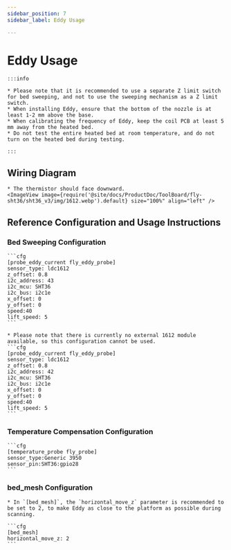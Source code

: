 ```yaml
---
sidebar_position: 7
sidebar_label: Eddy Usage

---
```






# Eddy Usage

    :::info

    * Please note that it is recommended to use a separate Z limit switch for bed sweeping, and not to use the sweeping mechanism as a Z limit switch.
    * When installing Eddy, ensure that the bottom of the nozzle is at least 1-2 mm above the base.
    * When calibrating the frequency of Eddy, keep the coil PCB at least 5 mm away from the heated bed.
    * Do not test the entire heated bed at room temperature, and do not turn on the heated bed during testing.

    :::

## Wiring Diagram

    * The thermistor should face downward.
    <ImageView image={require('@site/docs/ProductDoc/ToolBoard/fly-sht36/sht36_v3/img/1612.webp').default} size="100%" align="left" />


## Reference Configuration and Usage Instructions

### Bed Sweeping Configuration

    ```cfg
    [probe_eddy_current fly_eddy_probe]
    sensor_type: ldc1612
    z_offset: 0.8
    i2c_address: 43
    i2c_mcu: SHT36
    i2c_bus: i2c1e
    x_offset: 0
    y_offset: 0
    speed:40
    lift_speed: 5
    ```

    * Please note that there is currently no external 1612 module available, so this configuration cannot be used.
    ```cfg
    [probe_eddy_current fly_eddy_probe]
    sensor_type: ldc1612
    z_offset: 0.8
    i2c_address: 42
    i2c_mcu: SHT36
    i2c_bus: i2c1e
    x_offset: 0
    y_offset: 0
    speed:40
    lift_speed: 5
    ```

### Temperature Compensation Configuration

    ```cfg
    [temperature_probe fly_probe]
    sensor_type:Generic 3950
    sensor_pin:SHT36:gpio28
    ```

### bed_mesh Configuration

    * In `[bed_mesh]`, the `horizontal_move_z` parameter is recommended to be set to 2, to make Eddy as close to the platform as possible during scanning.

    ```cfg
    [bed_mesh]
    horizontal_move_z: 2
    ```

<LDC1612 />